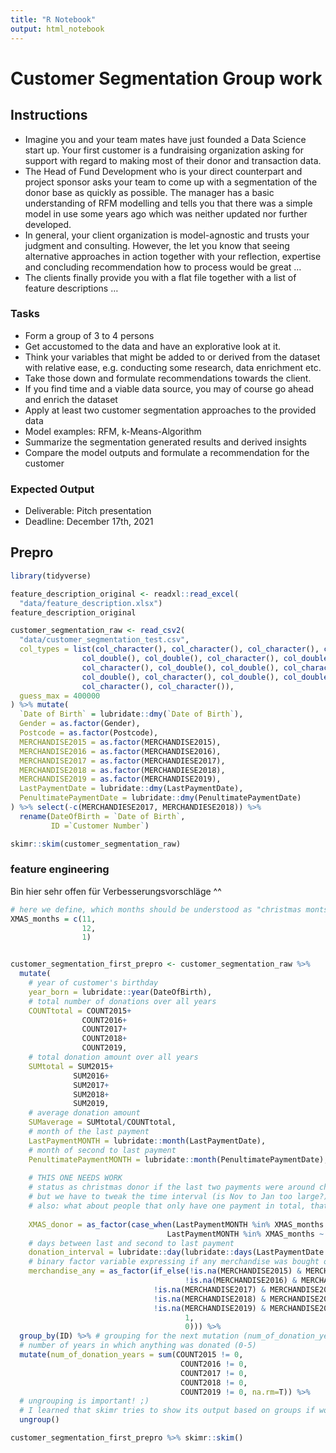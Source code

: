 ```yaml
---
title: "R Notebook"
output: html_notebook
---
```


# Customer Segmentation Group work

## Instructions
- Imagine you and your team mates have just founded a Data Science start up. Your first customer is a fundraising organization asking for support with regard to making most of their donor and transaction data.
- The Head of Fund Development who is your direct counterpart and project sponsor asks your team to come up with a segmentation of the donor base as quickly as possible. The manager has a basic understanding of RFM modelling and tells you that there was a simple model in use some years ago which was neither updated nor further developed.
- In general, your client organization is model-agnostic and trusts your judgment and consulting. However, the let you know that seeing alternative approaches in action together with your reflection, expertise and concluding recommendation how to process would be great ...
- The clients finally provide you with a flat file together with a list of feature descriptions ...

### Tasks
- Form a group of 3 to 4 persons
- Get accustomed to the data and have an explorative look at it.
- Think your variables that might be added to or derived from the dataset with relative ease, e.g. conducting some research, data enrichment etc. 
- Take those down and formulate recommendations towards the client.
- If you find time and a viable data source, you may of course go ahead and enrich the dataset
- Apply at least two customer segmentation approaches to the provided data
- Model examples: RFM, k-Means-Algorithm
- Summarize the segmentation generated results and derived insights
- Compare the model outputs and formulate a recommendation for the customer

### Expected Output
- Deliverable: Pitch presentation
- Deadline: December 17th, 2021

## Prepro
```r
library(tidyverse)
```

```r
feature_description_original <- readxl::read_excel(
  "data/feature_description.xlsx")
feature_description_original
```



```r
customer_segmentation_raw <- read_csv2(
  "data/customer_segmentation_test.csv",
  col_types = list(col_character(), col_character(), col_character(), col_character(),
                col_double(), col_double(), col_character(), col_double(), col_double(),
                col_character(), col_double(), col_double(), col_character(), col_double(),
                col_double(), col_character(), col_double(), col_double(), col_character(),
                col_character(), col_character()),
  guess_max = 400000
) %>% mutate(
  `Date of Birth` = lubridate::dmy(`Date of Birth`),
  Gender = as.factor(Gender),
  Postcode = as.factor(Postcode),
  MERCHANDISE2015 = as.factor(MERCHANDISE2015),
  MERCHANDISE2016 = as.factor(MERCHANDISE2016),
  MERCHANDISE2017 = as.factor(MERCHANDIESE2017),
  MERCHANDISE2018 = as.factor(MERCHANDIESE2018),
  MERCHANDISE2019 = as.factor(MERCHANDISE2019),
  LastPaymentDate = lubridate::dmy(LastPaymentDate),
  PenultimatePaymentDate = lubridate::dmy(PenultimatePaymentDate)
) %>% select(-c(MERCHANDIESE2017, MERCHANDIESE2018)) %>% 
  rename(DateOfBirth = `Date of Birth`,
         ID =`Customer Number`)

skimr::skim(customer_segmentation_raw)
```

### feature engineering

Bin hier sehr offen für Verbesserungsvorschläge ^^

```r
# here we define, which months should be understood as "christmas monts" to define "XMAS_donation"
XMAS_months = c(11,
                12,
                1)


customer_segmentation_first_prepro <- customer_segmentation_raw %>% 
  mutate(
    # year of customer's birthday
    year_born = lubridate::year(DateOfBirth),
    # total number of donations over all years     
    COUNTtotal = COUNT2015+ 
                COUNT2016+
                COUNT2017+
                COUNT2018+
                COUNT2019,
    # total donation amount over all years     
    SUMtotal = SUM2015+ 
              SUM2016+
              SUM2017+
              SUM2018+
              SUM2019, 
    # average donation amount     
    SUMaverage = SUMtotal/COUNTtotal,
    # month of the last payment
    LastPaymentMONTH = lubridate::month(LastPaymentDate),
    # month of second to last payment 
    PenultimatePaymentMONTH = lubridate::month(PenultimatePaymentDate),
    
    # THIS ONE NEEDS WORK
    # status as christmas donor if the last two payments were around christmas, 
    # but we have to tweak the time interval (is Nov to Jan too large?)
    # also: what about people that only have one payment in total, that should be considered. The "maybe" status is shady at best
    
    XMAS_donor = as_factor(case_when(LastPaymentMONTH %in% XMAS_months & PenultimatePaymentMONTH %in% XMAS_months ~ "yes", 
                                   LastPaymentMONTH %in% XMAS_months ~ "maybe")),
    # days between last and second to last payment
    donation_interval = lubridate::day(lubridate::days(LastPaymentDate - PenultimatePaymentDate)),
    # binary factor variable expressing if any merchandise was bought over the observation period (clumsily coded)
    merchandise_any = as_factor(if_else(!is.na(MERCHANDISE2015) & MERCHANDISE2015 != 0 |
                                       !is.na(MERCHANDISE2016) & MERCHANDISE2016 != 0 |
                                !is.na(MERCHANDISE2017) & MERCHANDISE2017 != 0 |
                                !is.na(MERCHANDISE2018) & MERCHANDISE2018 != 0 |
                                !is.na(MERCHANDISE2019) & MERCHANDISE2019 != 0,
                                       1,
                                       0))) %>% 
  group_by(ID) %>% # grouping for the next mutation (num_of_donation_years)
  # number of years in which anything was donated (0-5)
  mutate(num_of_donation_years = sum(COUNT2015 != 0,
                                      COUNT2016 != 0,
                                      COUNT2017 != 0,
                                      COUNT2018 != 0,
                                      COUNT2019 != 0, na.rm=T)) %>% 
  # ungrouping is important! ;)
  # I learned that skimr tries to show its output based on groups if working with a grouped dataset... that crashed my computer twice ^^
  ungroup() 
```




```r
customer_segmentation_first_prepro %>% skimr::skim()
```




